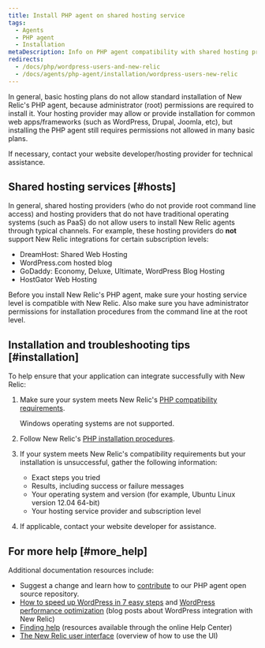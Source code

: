 ```yaml
---
title: Install PHP agent on shared hosting service
tags:
  - Agents
  - PHP agent
  - Installation
metaDescription: Info on PHP agent compatibility with shared hosting providers and how to determine if your host supports installing the agent.
redirects:
  - /docs/php/wordpress-users-and-new-relic
  - /docs/agents/php-agent/installation/wordpress-users-new-relic
---
```


In general, basic hosting plans do not allow standard installation of New Relic's PHP agent, because administrator (root) permissions are required to install it. Your hosting provider may allow or provide installation for common web apps/frameworks (such as WordPress, Drupal, Joomla, etc), but installing the PHP agent still requires permissions not allowed in many basic plans.

If necessary, contact your website developer/hosting provider for technical assistance.

## Shared hosting services [#hosts]

In general, shared hosting providers (who do not provide root command line access) and hosting providers that do not have traditional operating systems (such as PaaS) do not allow users to install New Relic agents through typical channels. For example, these hosting providers do **not** support New Relic integrations for certain subscription levels:

* DreamHost: Shared Web Hosting
* WordPress.com hosted blog
* GoDaddy: Economy, Deluxe, Ultimate, WordPress Blog Hosting
* HostGator Web Hosting

Before you install New Relic's PHP agent, make sure your hosting service level is compatible with New Relic. Also make sure you have administrator permissions for installation procedures from the command line at the root level.

## Installation and troubleshooting tips [#installation]

To help ensure that your application can integrate successfully with New Relic:

1. Make sure your system meets New Relic's [PHP compatibility requirements](/docs/agents/php-agent/getting-started/php-agent-compatibility-requirements).

   <Callout variant="important">
     Windows operating systems are not supported.
   </Callout>
2. Follow New Relic's [PHP installation procedures](/docs/agents/php-agent/installation/php-agent-installation-overview).
3. If your system meets New Relic's compatibility requirements but your installation is unsuccessful, gather the following information:
   * Exact steps you tried
   * Results, including success or failure messages
   * Your operating system and version (for example, Ubuntu Linux version 12.04 64-bit)
   * Your hosting service provider and subscription level
4. If applicable, contact your website developer for assistance.

## For more help [#more_help]

Additional documentation resources include:

* Suggest a change and learn how to [contribute](https://github.com/newrelic/newrelic-php-agent/issues) to our PHP agent open source repository.
* [How to speed up WordPress in 7 easy steps](http://blog.newrelic.com/?p=12218) and [WordPress performance optimization](http:/blog.newrelic.com/?p=12339) (blog posts about WordPress integration with New Relic)
* [Finding help](/docs/accounts-partnerships/education/finding-help/finding-help) (resources available through the online Help Center)
* [The New Relic user interface](/docs/apm/new-relic-apm/getting-started/new-relic-user-interface) (overview of how to use the UI)
